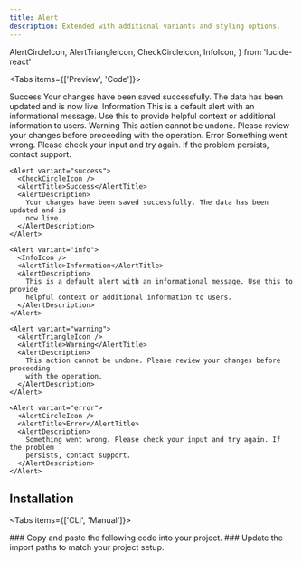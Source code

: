 ```yaml
---
title: Alert
description: Extended with additional variants and styling options.
---
```


  AlertCircleIcon,
  AlertTriangleIcon,
  CheckCircleIcon,
  InfoIcon,
} from 'lucide-react'


<Tabs items={['Preview', 'Code']}>

<Tab value='Preview' className="not-prose space-y-4">

<Alert variant="success">
  <CheckCircleIcon />
  <AlertTitle>Success</AlertTitle>
  <AlertDescription>
    Your changes have been saved successfully. The data has been updated and is
    now live.
  </AlertDescription>
</Alert>

<Alert variant="info">
  <InfoIcon />
  <AlertTitle>Information</AlertTitle>
  <AlertDescription>
    This is a default alert with an informational message. Use this to provide
    helpful context or additional information to users.
  </AlertDescription>
</Alert>

<Alert variant="warning">
  <AlertTriangleIcon />
  <AlertTitle>Warning</AlertTitle>
  <AlertDescription>
    This action cannot be undone. Please review your changes before proceeding
    with the operation.
  </AlertDescription>
</Alert>

<Alert variant="error">
  <AlertCircleIcon />
  <AlertTitle>Error</AlertTitle>
  <AlertDescription>
    Something went wrong. Please check your input and try again. If the problem
    persists, contact support.
  </AlertDescription>
</Alert>

</Tab>

<Tab value='Code'>

```tsx
<Alert variant="success">
  <CheckCircleIcon />
  <AlertTitle>Success</AlertTitle>
  <AlertDescription>
    Your changes have been saved successfully. The data has been updated and is
    now live.
  </AlertDescription>
</Alert>

<Alert variant="info">
  <InfoIcon />
  <AlertTitle>Information</AlertTitle>
  <AlertDescription>
    This is a default alert with an informational message. Use this to provide
    helpful context or additional information to users.
  </AlertDescription>
</Alert>

<Alert variant="warning">
  <AlertTriangleIcon />
  <AlertTitle>Warning</AlertTitle>
  <AlertDescription>
    This action cannot be undone. Please review your changes before proceeding
    with the operation.
  </AlertDescription>
</Alert>

<Alert variant="error">
  <AlertCircleIcon />
  <AlertTitle>Error</AlertTitle>
  <AlertDescription>
    Something went wrong. Please check your input and try again. If the problem
    persists, contact support.
  </AlertDescription>
</Alert>
```

</Tab>

</Tabs>

## Installation

<Tabs items={['CLI', 'Manual']}>

<Tab value='CLI'>

<Install name="tabs" />

</Tab>

<Tab value='Manual'>

<Steps>
<Step>
### Copy and paste the following code into your project.

<ComponentSource name="ui/alert.tsx" />

</Step>

<Step>
### Update the import paths to match your project setup.

</Step>

</Steps>

</Tab>

</Tabs>
